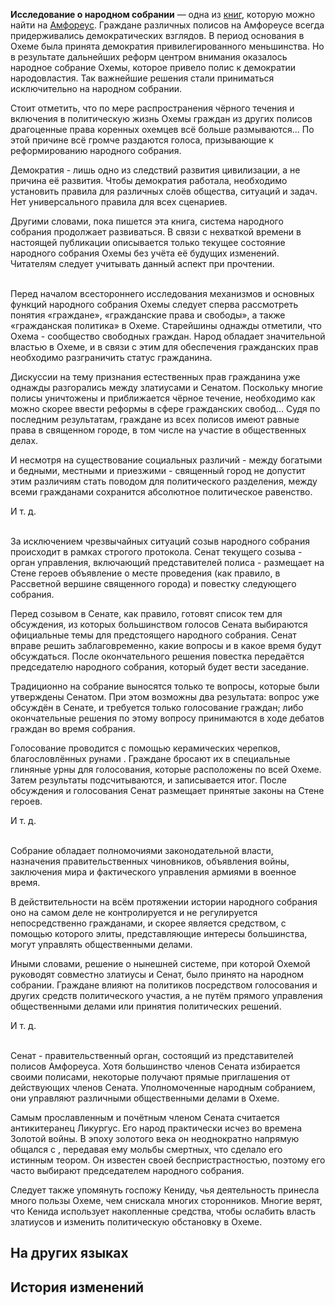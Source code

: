 {{Книга Инфобокс
|id           = 509
|Название     = 
|Изображение  = Предмет Исследование о народном собрании.png
|Мир          = Амфореус
|Томов        = 1
|Автор        = <!--нужно добавить-->
|Описание     = Исследовательский доклад о развитии и механизмах системы управления Охемы путём народного собрания, описывает важные аспекты политической системы полиса.
|Том1         = {{tx}}
|Источник1    = {{tx|Отсутствует источник}}
|Персонажи    = 
|Фракции      = 
}}
'''Исследование о народном собрании''' — одна из [[Книги|книг]], которую можно найти на [[Амфореус]].
<!--
==Получение==
<gallery>
Книга НАЗВАНИЕ.png|НАЗВАНИЕ
Локация НАЗВАНИЕ.png|Расположение на карте. Ближайший пространственный якорь «[[НАЗВАНИЕ]]»
</gallery>
-->
Граждане различных полисов на Амфореусе всегда придерживались демократических взглядов. В период основания в Охеме была принята демократия привилегированного меньшинства. Но в результате дальнейших реформ центром внимания оказалось народное собрание Охемы, которое привело полис к демократии народовластия. Так важнейшие решения стали приниматься исключительно на народном собрании.

Стоит отметить, что по мере распространения чёрного течения и включения в политическую жизнь Охемы граждан из других полисов драгоценные права коренных охемцев всё больше размываются... По этой причине всё громче раздаются голоса, призывающие к реформированию народного собрания.

Демократия - лишь одно из следствий развития цивилизации, а не причина её развития. Чтобы демократия работала, необходимо установить правила для различных слоёв общества, ситуаций и задач. Нет универсального правила для всех сценариев.

Другими словами, пока пишется эта книга, система народного собрания продолжает развиваться. В связи с нехваткой времени в настоящей публикации описывается только текущее состояние народного собрания Охемы без учёта её будущих изменений. Читателям следует учитывать данный аспект при прочтении.

'''{{Размер|28|Граждане, гражданские права и гражданская политика Охемы}}'''<br />
Перед началом всестороннего исследования механизмов и основных функций народного собрания Охемы следует сперва рассмотреть понятия «граждане», «гражданские права и свободы», а также «гражданская политика» в Охеме. Старейшины однажды отметили, что Охема - сообщество свободных граждан. Народ обладает значительной властью в Охеме, и в связи с этим для обеспечения гражданских прав необходимо разграничить статус гражданина.

Дискуссии на тему признания естественных прав гражданина уже однажды разгорались между златиусами и Сенатом. Поскольку многие полисы уничтожены и приближается чёрное течение, необходимо как можно скорее ввести реформы в сфере гражданских свобод... Судя по последним результатам, граждане из всех полисов имеют равные права в священном городе, в том числе на участие в общественных делах.

И несмотря на существование социальных различий - между богатыми и бедными, местными и приезжими - священный город не допустит этим различиям стать поводом для политического разделения, между всеми гражданами сохранится абсолютное политическое равенство.

И т. д.

'''{{Размер|28|Механизмы функционирования народного собрания}}'''<br />
За исключением чрезвычайных ситуаций созыв народного собрания происходит в рамках строгого протокола. Сенат текущего созыва - орган управления, включающий представителей полиса - размещает на Стене героев объявление о месте проведения (как правило, в Рассветной вершине священного города) и повестку следующего собрания.

Перед созывом в Сенате, как правило, готовят список тем для обсуждения, из которых большинством голосов Сената выбираются официальные темы для предстоящего народного собрания. Сенат вправе решить заблаговременно, какие вопросы и в какое время будут обсуждаться. После окончательного решения повестка передаётся председателю народного собрания, который будет вести заседание.

Традиционно на собрание выносятся только те вопросы, которые были утверждены Сенатом. При этом возможны два результата: вопрос уже обсуждён в Сенате, и требуется только голосование граждан; либо окончательные решения по этому вопросу принимаются в ходе дебатов граждан во время собрания.

Голосование проводится с помощью керамических черепков, благословлённых рунами {{Rubi|Кефала|подпирающий мир титан}}. Граждане бросают их в специальные глиняные урны для голосования, которые расположены по всей Охеме. Затем результаты подсчитываются, и записывается итог. После обсуждения и голосования Сенат размещает принятые законы на Стене героев.

И т. д.

'''{{Размер|28|Ключевые функции народного собрания}}'''<br />
Собрание обладает полномочиями законодательной власти, назначения правительственных чиновников, объявления войны, заключения мира и фактического управления армиями в военное время.

В действительности на всём протяжении истории народного собрания оно на самом деле не контролируется и не регулируется непосредственно гражданами, и скорее является средством, с помощью которого элиты, представляющие интересы большинства, могут управлять общественными делами.

Иными словами, решение о нынешней системе, при которой Охемой руководят совместно златиусы и Сенат, было принято на народном собрании. Граждане влияют на политиков посредством голосования и других средств политического участия, а не путём прямого управления общественными делами или принятия политических решений.

И т. д.

'''{{Размер|28|Приложение: Ключевые члены Сената}}'''<br />
Сенат - правительственный орган, состоящий из представителей полисов Амфореуса. Хотя большинство членов Сената избирается своими полисами, некоторые получают прямые приглашения от действующих членов Сената. Уполномоченные народным собранием, они управляют различными общественными делами в Охеме.

Самым прославленным и почётным членом Сената считается антикитеранец Ликургус. Его народ практически исчез во времена Золотой войны. В эпоху золотого века он неоднократно напрямую общался с {{Rubi|Кефалом|подпирающий мир титан}}, передавая ему мольбы смертных, что сделало его истинным теором. Он известен своей беспристрастностью, поэтому его часто выбирают председателем народного собрания.

Следует также упомянуть госпожу Кениду, чья деятельность принесла много пользы Охеме, чем снискала многих сторонников. Многие верят, что Кенида использует накопленные средства, чтобы ослабить власть златиусов и изменить политическую обстановку в Охеме.

==На других языках==
{{На других языках
|en   = A Study of the Citizens' Assembly
|zhs  = 关于「公民大会」的考察
|zht  = 關於「公民大會」的考察
|ja   = 「民会」に関する考察
|ko   = 「시민 총회」에 관한 고찰
|es   = Investigación sobre la asamblea de ciudadanos
|fr   = Étude de l'assemblée citoyenne
|ru   = Исследование о народном собрании
|th   = การศึกษาเกี่ยวกับ "สมัชชาพลเรือน"
|vi   = Khảo Sát Về "Đại Hội Công Dân"
|de   = Eine Studie über die Bürgerversammlung
|id   = Penelitian Tentang "Sidang Warga"
|pt   = Estudo da Assembleia dos Cidadãos
}}

==История изменений==
{{История изменений|3.2}}